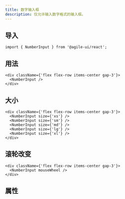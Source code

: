 ```yaml
---
title: 数字输入框
description: 仅允许输入数字格式的输入框。
---
```


## 导入

```tsx
import { NumberInput } from '@agile-ui/react';
```

## 用法

```tsx preview editable
<div className={'flex flex-row items-center gap-3'}>
  <NumberInput />
</div>
```

## 大小

```tsx preview editable
<div className={'flex flex-row items-center gap-3'}>
  <NumberInput size={'xs'} />
  <NumberInput size={'sm'} />
  <NumberInput size={'md'} />
  <NumberInput size={'lg'} />
  <NumberInput size={'xl'} />
</div>
```

## 滚轮改变

```tsx preview editable
<div className={'flex flex-row items-center gap-3'}>
  <NumberInput mouseWheel />
</div>
```

## 属性

<PropsTable componentName="NumberInput" />

